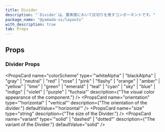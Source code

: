 ```yaml
---
title: Divider
description: "`Divider`は、要素間において区切りを表すコンポーネントです。"
package_name: "@yamada-ui/layouts"
with_description: true
tab: Props
---
```


## Props

### Divider Props

<PropsCard
  name="colorScheme"
  type='"whiteAlpha" | "blackAlpha" | "gray" | "neutral" | "red" | "rose" | "pink" | "flashy" | "orange" | "amber" | "yellow" | "lime" | "green" | "emerald" | "teal" | "cyan" | "sky" | "blue" | "indigo" | "violet" | "purple" | "fuchsia"'
  description={"The visual color appearance of the component."}
/>
<PropsCard
  name="orientation"
  type='"horizontal" | "vertical"'
  description={"The orientation of the divider."}
  defaultValue="'horizontal'"
/>
<PropsCard name="size" type="string" description={"The size of the Divider."} />
<PropsCard
  name="variant"
  type='"solid" | "dashed" | "dotted"'
  description={"The variant of the Divider."}
  defaultValue="solid"
/>
